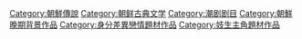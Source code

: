 [[Category:朝鮮傳說|Category:朝鮮傳說]]
[[Category:朝鲜古典文学|Category:朝鲜古典文学]]
[[Category:潮剧剧目|Category:潮剧剧目]]
[[Category:朝鮮晚期背景作品|Category:朝鮮晚期背景作品]]
[[Category:身分差異戀情題材作品|Category:身分差異戀情題材作品]]
[[Category:妓生主角題材作品|Category:妓生主角題材作品]]